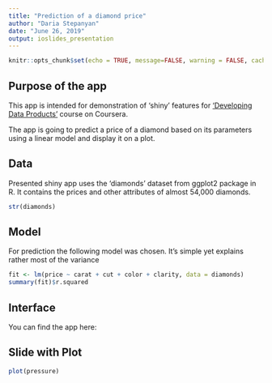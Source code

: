 ```yaml
---
title: "Prediction of a diamond price"
author: "Daria Stepanyan"
date: "June 26, 2019"
output: ioslides_presentation
---
```


```r
knitr::opts_chunk$set(echo = TRUE, message=FALSE, warning = FALSE, cache = TRUE)
```

## Purpose of the app
This app is intended for demonstration of 'shiny' features for ['Developing Data Products'](https://www.coursera.org/learn/data-products/home/welcome) course on Coursera.

The app is going to predict a price of a diamond based on its parameters using a linear model and display it on a plot.

## Data

Presented shiny app uses the 'diamonds' dataset from ggplot2 package in R. It contains the prices and other attributes of almost 54,000 diamonds.

```r
str(diamonds)
```

## Model

For prediction the following model was chosen. It's simple yet explains rather most of the variance

```r
fit <- lm(price ~ carat + cut + color + clarity, data = diamonds)
summary(fit)$r.squared
```

## Interface

You can find the app here: 



## Slide with Plot

```r
plot(pressure)
```

